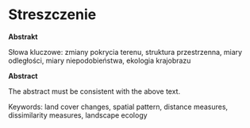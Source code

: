 # Streszczenie {.unnumbered}

**Abstrakt**

<!-- Streszczenie powinno przedstawiać skrótowo główny problem pracy i jego rozwiązanie. -->
<!-- Możliwa struktura streszczenia to: (1) 1-3 zdania wstępu do problemu (czym się zajmujemy, dlaczego jest to ważne, jakie są problemy/luki do wypełnienia), (2) 1 zdanie opisujące cel pracy, (3) 1-3 zdania przedstawiające użyte materiały (dane) i metody (techniki, narzędzia), (4) 1-3 zdania obrazujące główne wyniki pracy, (5) 1-2 zdania podsumowujące; możliwe jest też określenie dalszych kroków/planów. -->

Słowa kluczowe: zmiany pokrycia terenu, struktura przestrzenna, miary odległości, miary niepodobieństwa, ekologia krajobrazu

**Abstract**

The abstract must be consistent with the above text.

Keywords: land cover changes, spatial pattern, distance measures, dissimilarity measures, landscape ecology

\newpage

\setstretch{1.2}\sf\tighttoc\doublespacing
